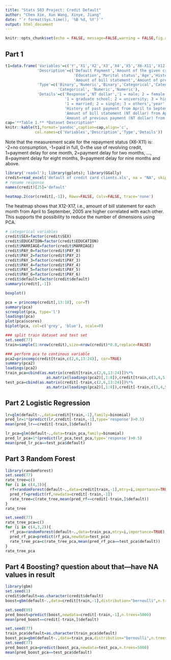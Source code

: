 ```yaml
---
title: "Stats 503 Project: Credit Default"
author: "Chen Xie, Xun Wang, Xinye, Jiang"
date: "`r format(Sys.time(), '%B %d, %Y')`"
output: html_document
---
```


```r
knitr::opts_chunk$set(echo = FALSE, message=FALSE,warning = FALSE,fig.align='center')
```

## Part 1

```r
t1=data.frame('Variables'=c('Y','X1','X2','X3','X4','X5','X6-X11','X12-X17','X18-X23'),
              'Description'=c('Default Payment','Amount of the given credit','Gender',
                              'Education','Marital status','Age','History of past payment',
                              'Amount of bill statement','Amount of previous payment'),
              'Type'=c('Binary','Numeric','Binary','Categorical','Categorical','Numeric',
                       'Categorical', 'Numeric','Numeric'),
              'Details'=c('Response','NT dollar','1 = male; 2 = female',
                          '1 = graduate school; 2 = university; 3 = high school; 4 = others',
                          '1 = married; 2 = single; 3 = others','year',
                          'History of past payment from April to September, 2005',
                          'Amount of bill statement (NT dollar) from April to September, 2005',
                          'Amount of previous payment (NT dollar) from April to September, 2005'))
cap='**Table 1.** *Dataset Description*'
knitr::kable(t1,format='pandoc',caption=cap,align='c',
             col.names=c('Variables','Description','Type','Details'))
```

Note that the measurement scale for the repayment status (X6-X11) is: -2=no consumption, -1=paid in full, 0=the use of revolving credit, 1=payment delay for one month, 2=payment delay for two months, ..., 8=payment delay for eight months, 9=payment delay for nine months and above. 

```r
library('readxl'); library(gplots); library(GGally)
credit=read_excel('default of credit card clients.xls', na = "NA", skip=1)
# rename response
names(credit)[25]='default'
```

```r
heatmap.2(cor(credit[,-1]), Rowv=FALSE, Colv=FALSE, trace='none')
```

The heatmap shows that X12-X17, i.e., amount of bill statement for each month from April to September, 2005 are higher correlated with each other. This supports the possibility to reduce the number of dimensions using PCA. 

```r
# categorical variables
credit$SEX=factor(credit$SEX)
credit$EDUCATION=factor(credit$EDUCATION)
credit$MARRIAGE=factor(credit$MARRIAGE)
credit$PAY_0=factor(credit$PAY_0)
credit$PAY_2=factor(credit$PAY_2)
credit$PAY_3=factor(credit$PAY_3)
credit$PAY_4=factor(credit$PAY_4)
credit$PAY_5=factor(credit$PAY_5)
credit$PAY_6=factor(credit$PAY_6)
credit$default=factor(credit$default)
summary(credit[,-1])
```

```r
boxplot()
```

```r
pca = princomp(credit[,13:18], cor=T)
summary(pca)
screeplot(pca, type='l')
loadings(pca)
plot(pca$scores)
biplot(pca, col=c('grey', 'blue'), scale=0)
```


```r
### split train dataset and test set
set.seed(77)
train=sample(1:nrow(credit),size=nrow(credit)*0.8,replace=FALSE)
```

```r
### perform pca to continous variable
pca2=princomp(credit[train,c(2,6,13:24)], cor=TRUE)
summary(pca2)
loadings(pca2)
train_pca=cbind(as.matrix(credit[train,c(2,6,13:24)])%*%
                  as.matrix(loadings(pca2)[,1:8]),credit[train,c(3,4,5,7:12,25)])
test_pca=cbind(as.matrix(credit[-train,c(2,6,13:24)])%*%
                  as.matrix(loadings(pca2)[,1:8]),credit[-train,c(3,4,5,7:12,25)])
```

## Part 2 Logistic Regression
```r
lr=glm(default~.,data=credit[train,-1],family=binomial)
pred_lr=1*(predict(lr,credit[-train,-1],type='response')>0.5)
mean(pred_lr==credit[-train,]$default)
```

```r
lr_pca=glm(default~.,data=train_pca,family=binomial)
pred_lr_pca=1*(predict(lr_pca,test_pca,type='response')>0.5)
mean(pred_lr_pca==test_pca$default)
```

## Part 3 Random Forest
```r
library(randomForest)
set.seed(77)
rate_tree=c()
for (i in c(4,3)){
  rf=randomForest(default~.,data=credit[train,-1],mtry=i,importance=TRUE)
  pred_rf=predict(rf,newdata=credit[-train,-1])
  rate_tree=c(rate_tree,mean(pred_rf==credit[-train,]$default))
}
rate_tree
```


```r
set.seed(77)
rate_tree_pca=c()
for (i in c(4,3,2)){
  rf_pca=randomForest(default~.,data=train_pca,mtry=i,importance=TRUE)
  pred_rf_pca=predict(rf_pca,newdata=test_pca)
  rate_tree_pca=c(rate_tree_pca,mean(pred_rf_pca==test_pca$default))
}
rate_tree_pca
```

## Part 4 Boosting? question about that---have NA values in result
```r
library(gbm)
set.seed(1)
credit$default=as.character(credit$default)
boost=gbm(default~.,data=credit[train,-1],distribution="bernoulli",n.trees=5000,interaction.depth=4)
```

```r
set.seed(99)
pred_boost=predict(boost,newdata=credit[-train,-1],n.trees=5000)
mean(pred_boost==credit[-train,]$default)
```

```r
set.seed(77)
train_pca$default=as.character(train_pca$default)
boost_pca=gbm(default~.,data=train_pca,distribution="bernoulli",n.trees=5000,interaction.depth=4)
set.seed(77)
pred_boost_pca=predict(boost_pca,newdata=test_pca,n.trees=5000)
mean(pred_boost_pca==test_pca$default)
```
